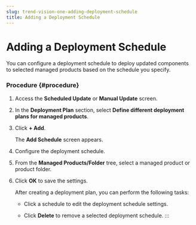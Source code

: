 ```yaml
---
slug: trend-vision-one-adding-deployment-schedule
title: Adding a Deployment Schedule
---
```

# Adding a Deployment Schedule

You can configure a deployment schedule to deploy updated components to selected managed products based on the schedule you specify.

### Procedure {#procedure}

1.  Access the **Scheduled Update** or **Manual Update** screen.

2.  In the **Deployment Plan** section, select **Define different deployment plans for managed products**.

3.  Click **+ Add**.

    The **Add Schedule** screen appears.

4.  Configure the deployment schedule.

5.  From the **Managed Products/Folder** tree, select a managed product or product folder.

6.  Click **OK** to save the settings.

    After creating a deployment plan, you can perform the following tasks:

    - Click a schedule to edit the deployment schedule settings.

    - Click **Delete** to remove a selected deployment schedule.
:::
